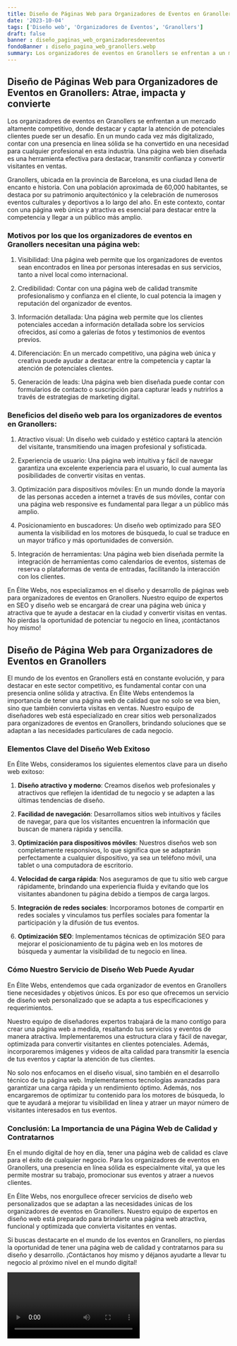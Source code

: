 ```yaml
---
title: Diseño de Páginas Web para Organizadores de Eventos en Granollers
date: '2023-10-04'
tags: ['Diseño web', 'Organizadores de Eventos', 'Granollers']
draft: false
banner : diseño_paginas_web_organizadoresdeeventos
fondoBanner : diseño_pagina_web_granollers.webp
summary: Los organizadores de eventos en Granollers se enfrentan a un mercado altamente competitivo, donde destacar y captar la atención de potenciales clientes puede ser un desafío. En un mundo cada vez más digitalizado, contar con una presencia en línea sólida se ha convertido en una necesidad para cualquier profesional en esta industria. Una página web bien diseñada es una herramienta efectiva para destacar, transmitir confianza y convertir visitantes en ventas.
---
```


## Diseño de Páginas Web para Organizadores de Eventos en Granollers: Atrae, impacta y convierte 

Los organizadores de eventos en Granollers se enfrentan a un mercado altamente competitivo, donde destacar y captar la atención de potenciales clientes puede ser un desafío. En un mundo cada vez más digitalizado, contar con una presencia en línea sólida se ha convertido en una necesidad para cualquier profesional en esta industria. Una página web bien diseñada es una herramienta efectiva para destacar, transmitir confianza y convertir visitantes en ventas.

Granollers, ubicada en la provincia de Barcelona, es una ciudad llena de encanto e historia. Con una población aproximada de 60,000 habitantes, se destaca por su patrimonio arquitectónico y la celebración de numerosos eventos culturales y deportivos a lo largo del año. En este contexto, contar con una página web única y atractiva es esencial para destacar entre la competencia y llegar a un público más amplio.

### Motivos por los que los organizadores de eventos en Granollers necesitan una página web:

1. Visibilidad: Una página web permite que los organizadores de eventos sean encontrados en línea por personas interesadas en sus servicios, tanto a nivel local como internacional.

2. Credibilidad: Contar con una página web de calidad transmite profesionalismo y confianza en el cliente, lo cual potencia la imagen y reputación del organizador de eventos.

3. Información detallada: Una página web permite que los clientes potenciales accedan a información detallada sobre los servicios ofrecidos, así como a galerías de fotos y testimonios de eventos previos.

4. Diferenciación: En un mercado competitivo, una página web única y creativa puede ayudar a destacar entre la competencia y captar la atención de potenciales clientes.

5. Generación de leads: Una página web bien diseñada puede contar con formularios de contacto o suscripción para capturar leads y nutrirlos a través de estrategias de marketing digital.

### Beneficios del diseño web para los organizadores de eventos en Granollers:

1. Atractivo visual: Un diseño web cuidado y estético captará la atención del visitante, transmitiendo una imagen profesional y sofisticada.

2. Experiencia de usuario: Una página web intuitiva y fácil de navegar garantiza una excelente experiencia para el usuario, lo cual aumenta las posibilidades de convertir visitas en ventas.

3. Optimización para dispositivos móviles: En un mundo donde la mayoría de las personas acceden a internet a través de sus móviles, contar con una página web responsive es fundamental para llegar a un público más amplio.

4. Posicionamiento en buscadores: Un diseño web optimizado para SEO aumenta la visibilidad en los motores de búsqueda, lo cual se traduce en un mayor tráfico y más oportunidades de conversión.

5. Integración de herramientas: Una página web bien diseñada permite la integración de herramientas como calendarios de eventos, sistemas de reserva o plataformas de venta de entradas, facilitando la interacción con los clientes.

En Élite Webs, nos especializamos en el diseño y desarrollo de páginas web para organizadores de eventos en Granollers. Nuestro equipo de expertos en SEO y diseño web se encargará de crear una página web única y atractiva que te ayude a destacar en la ciudad y convertir visitas en ventas. No pierdas la oportunidad de potenciar tu negocio en línea, ¡contáctanos hoy mismo!

<GifSeo />

<Cta />

## Diseño de Página Web para Organizadores de Eventos en Granollers

El mundo de los eventos en Granollers está en constante evolución, y para destacar en este sector competitivo, es fundamental contar con una presencia online sólida y atractiva. En Élite Webs entendemos la importancia de tener una página web de calidad que no solo se vea bien, sino que también convierta visitas en ventas. Nuestro equipo de diseñadores web está especializado en crear sitios web personalizados para organizadores de eventos en Granollers, brindando soluciones que se adaptan a las necesidades particulares de cada negocio.

### Elementos Clave del Diseño Web Exitoso

En Élite Webs, consideramos los siguientes elementos clave para un diseño web exitoso:

1. **Diseño atractivo y moderno**: Creamos diseños web profesionales y atractivos que reflejen la identidad de tu negocio y se adapten a las últimas tendencias de diseño.

2. **Facilidad de navegación**: Desarrollamos sitios web intuitivos y fáciles de navegar, para que los visitantes encuentren la información que buscan de manera rápida y sencilla.

3. **Optimización para dispositivos móviles**: Nuestros diseños web son completamente responsivos, lo que significa que se adaptarán perfectamente a cualquier dispositivo, ya sea un teléfono móvil, una tablet o una computadora de escritorio.

4. **Velocidad de carga rápida**: Nos aseguramos de que tu sitio web cargue rápidamente, brindando una experiencia fluida y evitando que los visitantes abandonen tu página debido a tiempos de carga largos.

5. **Integración de redes sociales**: Incorporamos botones de compartir en redes sociales y vinculamos tus perfiles sociales para fomentar la participación y la difusión de tus eventos.

6. **Optimización SEO**: Implementamos técnicas de optimización SEO para mejorar el posicionamiento de tu página web en los motores de búsqueda y aumentar la visibilidad de tu negocio en línea.

### Cómo Nuestro Servicio de Diseño Web Puede Ayudar

En Élite Webs, entendemos que cada organizador de eventos en Granollers tiene necesidades y objetivos únicos. Es por eso que ofrecemos un servicio de diseño web personalizado que se adapta a tus especificaciones y requerimientos.

Nuestro equipo de diseñadores expertos trabajará de la mano contigo para crear una página web a medida, resaltando tus servicios y eventos de manera atractiva. Implementaremos una estructura clara y fácil de navegar, optimizada para convertir visitantes en clientes potenciales. Además, incorporaremos imágenes y videos de alta calidad para transmitir la esencia de tus eventos y captar la atención de tus clientes.

No solo nos enfocamos en el diseño visual, sino también en el desarrollo técnico de tu página web. Implementaremos tecnologías avanzadas para garantizar una carga rápida y un rendimiento óptimo. Además, nos encargaremos de optimizar tu contenido para los motores de búsqueda, lo que te ayudará a mejorar tu visibilidad en línea y atraer un mayor número de visitantes interesados en tus eventos.

### Conclusión: La Importancia de una Página Web de Calidad y Contratarnos

En el mundo digital de hoy en día, tener una página web de calidad es clave para el éxito de cualquier negocio. Para los organizadores de eventos en Granollers, una presencia en línea sólida es especialmente vital, ya que les permite mostrar su trabajo, promocionar sus eventos y atraer a nuevos clientes.

En Élite Webs, nos enorgullece ofrecer servicios de diseño web personalizados que se adaptan a las necesidades únicas de los organizadores de eventos en Granollers. Nuestro equipo de expertos en diseño web está preparado para brindarte una página web atractiva, funcional y optimizada que convierta visitantes en ventas.

Si buscas destacarte en el mundo de los eventos en Granollers, no pierdas la oportunidad de tener una página web de calidad y contratarnos para su diseño y desarrollo. ¡Contáctanos hoy mismo y déjanos ayudarte a llevar tu negocio al próximo nivel en el mundo digital!

<Video />

<CtaBot job='Organizadores de Eventos' city='Granollers'/>

<Gmaps query='Granollers+españa+maps' />
